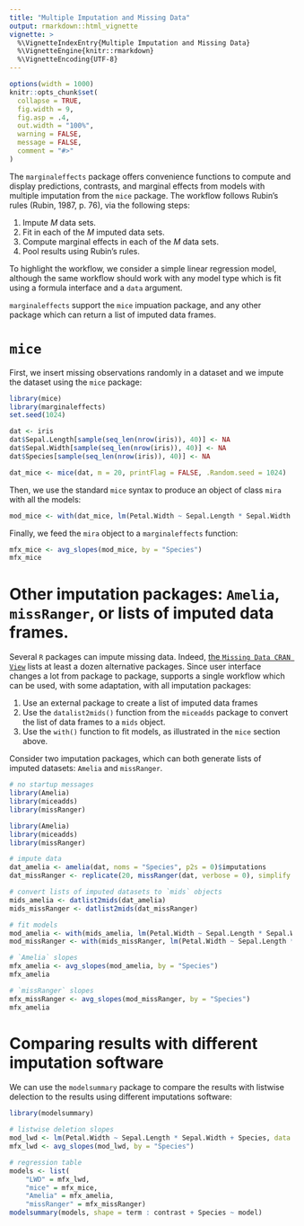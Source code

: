 ```yaml
---
title: "Multiple Imputation and Missing Data"
output: rmarkdown::html_vignette
vignette: >
  %\VignetteIndexEntry{Multiple Imputation and Missing Data}
  %\VignetteEngine{knitr::rmarkdown}
  %\VignetteEncoding{UTF-8}
---
```


```r
options(width = 1000)
knitr::opts_chunk$set(
  collapse = TRUE,
  fig.width = 9,
  fig.asp = .4,
  out.width = "100%",
  warning = FALSE,
  message = FALSE,
  comment = "#>"
)
```

The `marginaleffects` package offers convenience functions to compute and display predictions, contrasts, and marginal effects from models with multiple imputation from the `mice` package. The workflow follows Rubin's rules (Rubin, 1987, p. 76), via the following steps:

1. Impute $M$ data sets.
2. Fit in each of the $M$ imputed data sets.
3. Compute marginal effects in each of the $M$ data sets.
4. Pool results using Rubin's rules.

To highlight the workflow, we consider a simple linear regression model, although the same workflow should work with any model type which is fit using a formula interface and a `data` argument.

`marginaleffects` support the `mice` impuation package, and any other package which can return a list of imputed data frames. 

# `mice`

First, we insert missing observations randomly in a dataset and we impute the dataset using the `mice` package:

```r
library(mice)
library(marginaleffects)
set.seed(1024)

dat <- iris
dat$Sepal.Length[sample(seq_len(nrow(iris)), 40)] <- NA
dat$Sepal.Width[sample(seq_len(nrow(iris)), 40)] <- NA
dat$Species[sample(seq_len(nrow(iris)), 40)] <- NA

dat_mice <- mice(dat, m = 20, printFlag = FALSE, .Random.seed = 1024)
```

Then, we use the standard `mice` syntax to produce an object of class `mira` with all the models:

```r
mod_mice <- with(dat_mice, lm(Petal.Width ~ Sepal.Length * Sepal.Width + Species))
```

Finally, we feed the `mira` object to a `marginaleffects` function:

```r
mfx_mice <- avg_slopes(mod_mice, by = "Species")
mfx_mice
```

# Other imputation packages: `Amelia`, `missRanger`, or lists of imputed data frames.

Several `R` packages can impute missing data. Indeed, [the `Missing Data CRAN View`](https://cran.r-project.org/web/views/MissingData.html) lists at least a dozen alternative packages. Since user interface changes a lot from package to package, supports a single workflow which can be used, with some adaptation, with all imputation packages:

1. Use an external package to create a list of imputed data frames
2. Use the `datalist2mids()` function from the `miceadds` package to convert the list of data frames to a `mids` object.
3. Use the `with()` function to fit models, as illustrated in the `mice` section above.
   
Consider two imputation packages, which can both generate lists of imputed datasets: `Amelia` and `missRanger`.

```r
# no startup messages
library(Amelia)
library(miceadds)
library(missRanger)
```

```r
library(Amelia)
library(miceadds)
library(missRanger)

# impute data
dat_amelia <- amelia(dat, noms = "Species", p2s = 0)$imputations
dat_missRanger <- replicate(20, missRanger(dat, verbose = 0), simplify = FALSE)

# convert lists of imputed datasets to `mids` objects
mids_amelia <- datlist2mids(dat_amelia)
mids_missRanger <- datlist2mids(dat_missRanger)

# fit models
mod_amelia <- with(mids_amelia, lm(Petal.Width ~ Sepal.Length * Sepal.Width + Species))
mod_missRanger <- with(mids_missRanger, lm(Petal.Width ~ Sepal.Length * Sepal.Width + Species))

# `Amelia` slopes
mfx_amelia <- avg_slopes(mod_amelia, by = "Species")
mfx_amelia

# `missRanger` slopes
mfx_missRanger <- avg_slopes(mod_missRanger, by = "Species")
mfx_amelia
```

# Comparing results with different imputation software

We can use the `modelsummary` package to compare the results with listwise delection to the results using different imputations software:

```r
library(modelsummary)

# listwise deletion slopes
mod_lwd <- lm(Petal.Width ~ Sepal.Length * Sepal.Width + Species, data = dat)
mfx_lwd <- avg_slopes(mod_lwd, by = "Species")

# regression table
models <- list(
    "LWD" = mfx_lwd,
    "mice" = mfx_mice,
    "Amelia" = mfx_amelia,
    "missRanger" = mfx_missRanger)
modelsummary(models, shape = term : contrast + Species ~ model)
```